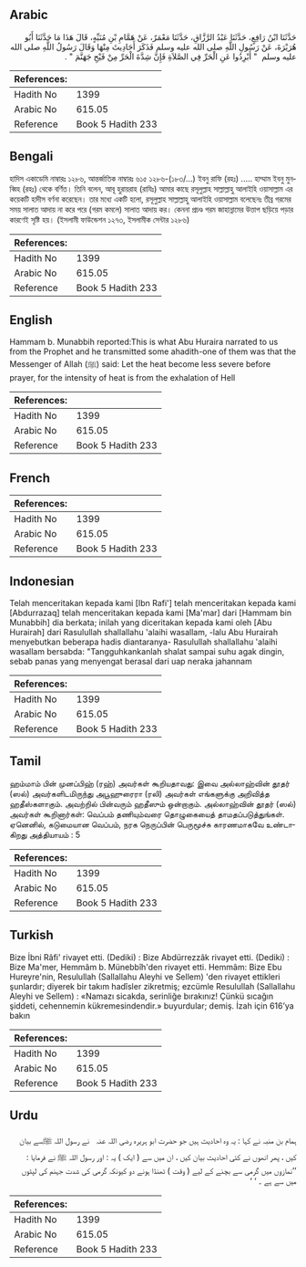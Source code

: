 ## Arabic


<div dir="rtl" lang="ar" style={{fontSize:'larger',backgroundColor:'#f8f9fa',padding:20}}>
حَدَّثَنَا ابْنُ رَافِعٍ، حَدَّثَنَا عَبْدُ الرَّزَّاقِ، حَدَّثَنَا مَعْمَرٌ، عَنْ هَمَّامِ بْنِ مُنَبِّهٍ، قَالَ هَذَا مَا حَدَّثَنَا أَبُو هُرَيْرَةَ، عَنْ رَسُولِ اللَّهِ صلى الله عليه وسلم فَذَكَرَ أَحَادِيثَ مِنْهَا وَقَالَ رَسُولُ اللَّهِ صلى الله عليه وسلم ‏ "‏ أَبْرِدُوا عَنِ الْحَرِّ فِي الصَّلاَةِ فَإِنَّ شِدَّةَ الْحَرِّ مِنْ فَيْحِ جَهَنَّمَ ‏"‏ ‏.‏
</div>
<div style={{backgroundColor:'#f8f9fa',padding:20, marginBottom: 10}}><table> <thead> <tr> <th>References:</th> <th></th> </tr> </thead> <tbody><tr><td>Hadith No</td><td>1399</td></tr><tr><td>Arabic No</td><td>615.05</td></tr><tr><td>Reference</td><td>Book 5 Hadith 233</td></tr></tbody></table></div>

## Bengali


<div dir="ltr" lang="bn" style={{fontSize:'larger',backgroundColor:'#f8f9fa',padding:20}}>
হাদিস একাডেমি নাম্বারঃ ১২৮৬, আন্তর্জাতিক নাম্বারঃ ৬১৫ ১২৮৬-(১৮৩/...) ইবনু রাফি (রহঃ) ..... হাম্মাম ইবনু মুনব্বিহ (রহঃ) থেকে বর্ণিত। তিনি বলেন, আবূ হুরায়রাহ (রাযিঃ) আমার কাছে রসূলুল্লাহ সাল্লাল্লাহু আলাইহি ওয়াসাল্লাম এর কয়েকটি হাদীস বর্ণনা করেছেন। তার মধ্যে একটি হলো, রসূলুল্লাহ সাল্লাল্লাহু আলাইহি ওয়াসাল্লাম বলেছেনঃ তীব্র গরমের সময় সালাত আদায় না করে পরে (গরম কমলে) সালাত আদায় কর। কেননা প্রচণ্ড গরম জাহান্নামের উত্তাপ ছড়িয়ে পড়ার কারণেই সৃষ্টি হয়। (ইসলামী ফাউন্ডেশন ১২৭৩, ইসলামীক সেন্টার ১২৮৬)
</div>
<div style={{backgroundColor:'#f8f9fa',padding:20, marginBottom: 10}}><table> <thead> <tr> <th>References:</th> <th></th> </tr> </thead> <tbody><tr><td>Hadith No</td><td>1399</td></tr><tr><td>Arabic No</td><td>615.05</td></tr><tr><td>Reference</td><td>Book 5 Hadith 233</td></tr></tbody></table></div>

## English


<div dir="ltr" lang="en" style={{fontSize:'larger',backgroundColor:'#f8f9fa',padding:20}}>
Hammam b. Munabbih reported:This is what Abu Huraira narrated to us from the Prophet and he transmitted some ahadith-one of them was that the Messenger of Allah (ﷺ) said: Let the heat become less severe before prayer, for the intensity of heat is from the exhalation of Hell
</div>
<div style={{backgroundColor:'#f8f9fa',padding:20, marginBottom: 10}}><table> <thead> <tr> <th>References:</th> <th></th> </tr> </thead> <tbody><tr><td>Hadith No</td><td>1399</td></tr><tr><td>Arabic No</td><td>615.05</td></tr><tr><td>Reference</td><td>Book 5 Hadith 233</td></tr></tbody></table></div>

## French


<div dir="ltr" lang="fr" style={{fontSize:'larger',backgroundColor:'#f8f9fa',padding:20}}>

</div>
<div style={{backgroundColor:'#f8f9fa',padding:20, marginBottom: 10}}><table> <thead> <tr> <th>References:</th> <th></th> </tr> </thead> <tbody><tr><td>Hadith No</td><td>1399</td></tr><tr><td>Arabic No</td><td>615.05</td></tr><tr><td>Reference</td><td>Book 5 Hadith 233</td></tr></tbody></table></div>

## Indonesian


<div dir="ltr" lang="id" style={{fontSize:'larger',backgroundColor:'#f8f9fa',padding:20}}>
Telah menceritakan kepada kami [Ibn Rafi'] telah menceritakan kepada kami [Abdurrazaq] telah menceritakan kepada kami [Ma'mar] dari [Hammam bin Munabbih] dia berkata; inilah yang diceritakan kepada kami oleh [Abu Hurairah] dari Rasulullah shallallahu 'alaihi wasallam, -lalu Abu Hurairah menyebutkan beberapa hadis diantaranya- Rasulullah shallallahu 'alaihi wasallam bersabda: "Tangguhkankanlah shalat sampai suhu agak dingin, sebab panas yang menyengat berasal dari uap neraka jahannam
</div>
<div style={{backgroundColor:'#f8f9fa',padding:20, marginBottom: 10}}><table> <thead> <tr> <th>References:</th> <th></th> </tr> </thead> <tbody><tr><td>Hadith No</td><td>1399</td></tr><tr><td>Arabic No</td><td>615.05</td></tr><tr><td>Reference</td><td>Book 5 Hadith 233</td></tr></tbody></table></div>

## Tamil


<div dir="ltr" lang="ta" style={{fontSize:'larger',backgroundColor:'#f8f9fa',padding:20}}>
ஹம்மாம் பின் முனப்பிஹ் (ரஹ்) அவர்கள் கூறியதாவது: இவை அல்லாஹ்வின் தூதர் (ஸல்) அவர்களிடமிருந்து அபூஹுரைரா (ரலி) அவர்கள் எங்களுக்கு அறிவித்த ஹதீஸ்களாகும். அவற்றில் பின்வரும் ஹதீஸும் ஒன்றாகும். அல்லாஹ்வின் தூதர் (ஸல்) அவர்கள் கூறினார்கள்: வெப்பம் தணியும்வரை தொழுகையைத் தாமதப்படுத்துங்கள். ஏனெனில், கடுமையான வெப்பம், நரக நெருப்பின் பெருமூச்சு காரணமாகவே உண்டாகிறது அத்தியாயம் : 5
</div>
<div style={{backgroundColor:'#f8f9fa',padding:20, marginBottom: 10}}><table> <thead> <tr> <th>References:</th> <th></th> </tr> </thead> <tbody><tr><td>Hadith No</td><td>1399</td></tr><tr><td>Arabic No</td><td>615.05</td></tr><tr><td>Reference</td><td>Book 5 Hadith 233</td></tr></tbody></table></div>

## Turkish


<div dir="ltr" lang="tr" style={{fontSize:'larger',backgroundColor:'#f8f9fa',padding:20}}>
Bize İbni Râfi' rivayet etti. (Dediki) : Bize Abdürrezzâk rivayet etti. (Dediki) : Bize Ma'mer, Hemmâm b. Münebbîh'den rivayet etti. Hemmâm: Bize Ebu Hureyre'nin, Resulullah (Sallallahu Aleyhi ve Sellem) 'den rivayet ettikleri şunlardır; diyerek bir takım hadîsler zikretmiş; ezcümle Resulullah (Sallallahu Aleyhi ve Sellem) : «Namazı sicakda, serinliğe bırakınız! Çünkü sıcağın şiddeti, cehennemin kükremesindendir.» buyurdular; demiş. İzah için 616’ya bakın
</div>
<div style={{backgroundColor:'#f8f9fa',padding:20, marginBottom: 10}}><table> <thead> <tr> <th>References:</th> <th></th> </tr> </thead> <tbody><tr><td>Hadith No</td><td>1399</td></tr><tr><td>Arabic No</td><td>615.05</td></tr><tr><td>Reference</td><td>Book 5 Hadith 233</td></tr></tbody></table></div>

## Urdu


<div dir="rtl" lang="ur" style={{fontSize:'larger',backgroundColor:'#f8f9fa',padding:20}}>
ہمام بن منبہ نے کہا : یہ وہ احادیث ہیں جو حضرت ابو ہریرہ ‌رضی ‌اللہ ‌عنہ ‌ ‌ نے رسول اللہ ﷺسے بیان کیں ، پھر انھوں نے کئی احادیث بیان کیں ، ان میں سے ( ایک ) یہ : اور رسول اللہ ﷺ نے فرمایا : ’’نمازوں میں گرمی سے بچنے کے لیے ( وقت ) ٹھنڈا ہونے دو کیونکہ گرمی کی شدت جہنم کی لپٹوں میں سے ہے ۔ ‘ ‘
</div>
<div style={{backgroundColor:'#f8f9fa',padding:20, marginBottom: 10}}><table> <thead> <tr> <th>References:</th> <th></th> </tr> </thead> <tbody><tr><td>Hadith No</td><td>1399</td></tr><tr><td>Arabic No</td><td>615.05</td></tr><tr><td>Reference</td><td>Book 5 Hadith 233</td></tr></tbody></table></div>